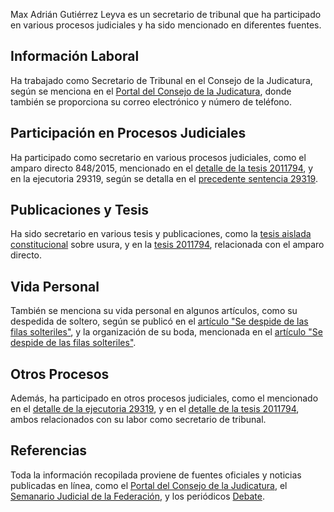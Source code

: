 Max Adrián Gutiérrez Leyva es un secretario de tribunal que ha participado en various procesos judiciales y ha sido mencionado en diferentes fuentes. 

## Información Laboral
Ha trabajado como Secretario de Tribunal en el Consejo de la Judicatura, según se menciona en el [Portal del Consejo de la Judicatura](https://w3.cjf.gob.mx/Dir/Modules/DIrectorio/BusquedaCir.aspx?cir=5), donde también se proporciona su correo electrónico y número de teléfono. 

## Participación en Procesos Judiciales
Ha participado como secretario en various procesos judiciales, como el amparo directo 848/2015, mencionado en el [detalle de la tesis 2011794](https://sjf2.scjn.gob.mx/detalle/tesis/2011794), y en la ejecutoria 29319, según se detalla en el [precedente sentencia 29319](https://sjf2.scjn.gob.mx/detalle/ejecutoria/29319). 

## Publicaciones y Tesis
Ha sido secretario en various tesis y publicaciones, como la [tesis aislada constitucional](https://www.poderjudicialchiapas.gob.mx/archivos/manager/4efbtesis-aislada-constitucional-1.pdf) sobre usura, y en la [tesis 2011794](https://sjf2.scjn.gob.mx/detalle/tesis/2011794), relacionada con el amparo directo. 

## Vida Personal
También se menciona su vida personal en algunos artículos, como su despedida de soltero, según se publicó en el [artículo "Se despide de las filas solteriles"](https://www.debate.com.mx/sociales/Se-despide-de-las-filas-solteriles--20150209-0113.html), y la organización de su boda, mencionada en el [artículo "Se despide de las filas solteriles"](https://www.debate.com.mx/sociales/Se-despide-de-las-filas-solteriles--20150209-0113.html). 

## Otros Procesos
Además, ha participado en otros procesos judiciales, como el mencionado en el [detalle de la ejecutoria 29319](https://sjf2.scjn.gob.mx/detalle/ejecutoria/29319), y en el [detalle de la tesis 2011794](https://sjf2.scjn.gob.mx/detalle/tesis/2011794), ambos relacionados con su labor como secretario de tribunal. 

## Referencias
Toda la información recopilada proviene de fuentes oficiales y noticias publicadas en línea, como el [Portal del Consejo de la Judicatura](https://w3.cjf.gob.mx/Dir/Modules/DIrectorio/BusquedaCir.aspx?cir=5), el [Semanario Judicial de la Federación](https://sjf2.scjn.gob.mx/), y los periódicos [Debate](https://www.debate.com.mx/).